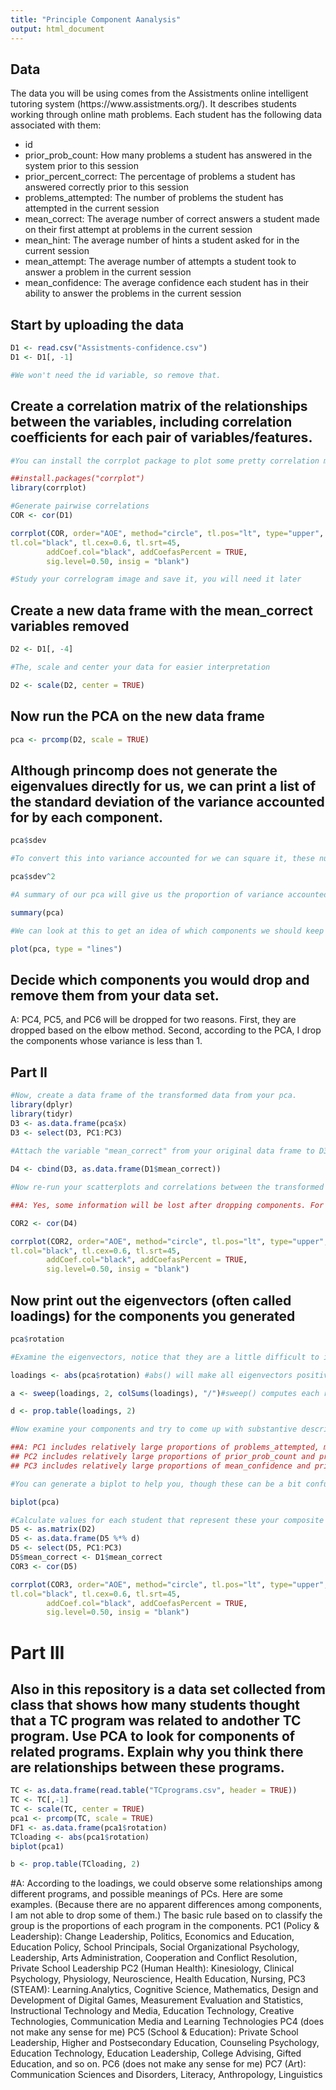 ```yaml
---
title: "Principle Component Aanalysis"
output: html_document
---
```

## Data
The data you will be using comes from the Assistments online intelligent tutoring system (https://www.assistments.org/). It describes students working through online math problems. Each student has the following data associated with them:

- id
- prior_prob_count: How many problems a student has answered in the system prior to this session
- prior_percent_correct: The percentage of problems a student has answered correctly prior to this session
- problems_attempted: The number of problems the student has attempted in the current session
- mean_correct: The average number of correct answers a student made on their first attempt at problems in the current session
- mean_hint: The average number of hints a student asked for in the current session
- mean_attempt: The average number of attempts a student took to answer a problem in the current session
- mean_confidence: The average confidence each student has in their ability to answer the problems in the current session

## Start by uploading the data
```r
D1 <- read.csv("Assistments-confidence.csv")
D1 <- D1[, -1]

#We won't need the id variable, so remove that.

```

## Create a correlation matrix of the relationships between the variables, including correlation coefficients for each pair of variables/features.

```r
#You can install the corrplot package to plot some pretty correlation matrices (sometimes called correlograms)

##install.packages("corrplot")
library(corrplot)

#Generate pairwise correlations
COR <- cor(D1)

corrplot(COR, order="AOE", method="circle", tl.pos="lt", type="upper",        
tl.col="black", tl.cex=0.6, tl.srt=45, 
        addCoef.col="black", addCoefasPercent = TRUE,
        sig.level=0.50, insig = "blank")

#Study your correlogram image and save it, you will need it later
```

## Create a new data frame with the mean_correct variables removed

```r
D2 <- D1[, -4]

#The, scale and center your data for easier interpretation

D2 <- scale(D2, center = TRUE)


```

## Now run the PCA on the new data frame

```r
pca <- prcomp(D2, scale = TRUE)
```

## Although princomp does not generate the eigenvalues directly for us, we can print a list of the standard deviation of the variance accounted for by each component.

```r
pca$sdev

#To convert this into variance accounted for we can square it, these numbers are proportional to the eigenvalue

pca$sdev^2

#A summary of our pca will give us the proportion of variance accounted for by each component

summary(pca)

#We can look at this to get an idea of which components we should keep and which we should drop

plot(pca, type = "lines")
```

## Decide which components you would drop and remove them from your data set.
A: PC4, PC5, and PC6 will be dropped for two reasons. First, they are dropped based on the elbow method. Second, according to the PCA, I drop the components whose variance is less than 1.

## Part II

```r
#Now, create a data frame of the transformed data from your pca.
library(dplyr)
library(tidyr)
D3 <- as.data.frame(pca$x)
D3 <- select(D3, PC1:PC3)
                                                        
#Attach the variable "mean_correct" from your original data frame to D3.

D4 <- cbind(D3, as.data.frame(D1$mean_correct))

#Now re-run your scatterplots and correlations between the transformed data and mean_correct. If you had dropped some components would you have lost important infomation about mean_correct?

##A: Yes, some information will be lost after dropping components. For example, there is a strong negative correlation between mean-correct and mean_hint in the original data. However, after dropping PC4, PC5, and PC6, only positive correlations be shown.

COR2 <- cor(D4)

corrplot(COR2, order="AOE", method="circle", tl.pos="lt", type="upper",        
tl.col="black", tl.cex=0.6, tl.srt=45, 
        addCoef.col="black", addCoefasPercent = TRUE,
        sig.level=0.50, insig = "blank")

```
## Now print out the eigenvectors (often called loadings) for the components you generated


```r
pca$rotation

#Examine the eigenvectors, notice that they are a little difficult to interpret. It is much easier to make sense of them if we make them proportional within each component

loadings <- abs(pca$rotation) #abs() will make all eigenvectors positive

a <- sweep(loadings, 2, colSums(loadings), "/")#sweep() computes each row as a proportion of the column. (There must be a way to do this with dplyr()?)

d <- prop.table(loadings, 2)

#Now examine your components and try to come up with substantive descriptions of what some might represent?

##A: PC1 includes relatively large proportions of problems_attempted, mean_hint, and mean_attempt, representing the status in the current session.
## PC2 includes relatively large proportions of prior_prob_count and prior_percent_correct, representing the status of the experience prior to this session.
## PC3 includes relatively large proportions of mean_confidence and prior_prob_count. However, it is not clear what is the meaning of PC3. Personally, it could represent the confidence students have in their ability in the current session, because almost the half proportion of PC3 consists of mean_confidence.

#You can generate a biplot to help you, though these can be a bit confusing. They plot the transformed data by the first two components. Therefore, the axes represent the direction of maximum variance. Then mapped onto this point cloud are the original directions of the variables, depicted as red arrows. It is supposed to provide a visualization of which variables "go together". Variables that possibly represent the same underlying construct point in the same direction.  

biplot(pca)

#Calculate values for each student that represent these your composite variables and then create a new correlogram showing their relationship to mean_correct.
D5 <- as.matrix(D2)
D5 <- as.data.frame(D5 %*% d)
D5 <- select(D5, PC1:PC3)
D5$mean_correct <- D1$mean_correct
COR3 <- cor(D5)

corrplot(COR3, order="AOE", method="circle", tl.pos="lt", type="upper",        
tl.col="black", tl.cex=0.6, tl.srt=45, 
        addCoef.col="black", addCoefasPercent = TRUE,
        sig.level=0.50, insig = "blank")

```
# Part III  

## Also in this repository is a data set collected from class that shows how many students thought that a TC program was related to andother TC program. Use PCA to look for components of related programs. Explain why you think there are relationships between these programs.
```r
TC <- as.data.frame(read.table("TCprograms.csv", header = TRUE))
TC <- TC[,-1]
TC <- scale(TC, center = TRUE) 
pca1 <- prcomp(TC, scale = TRUE)
DF1 <- as.data.frame(pca1$rotation)
TCloading <- abs(pca1$rotation)
biplot(pca1)

b <- prop.table(TCloading, 2)

```

#A: According to the loadings, we could observe some relationships among different programs, and possible meanings of PCs. Here are some examples. (Because there are no apparent differences among components, I am not able to drop some  of them.) The basic rule based on to classify the group is the proportions of each program in the components.
PC1 (Policy & Leadership): Change Leadership, Politics, Economics and Education, Education Policy, School Principals, Social Organizational Psychology, Leadership, Arts Administration, Cooperation and Conflict Resolution, Private School Leadership
PC2 (Human Health): Kinesiology, Clinical Psychology, Physiology, Neuroscience, Health Education, Nursing, 
PC3 (STEAM): Learning.Analytics, Cognitive Science, Mathematics, Design and Development of Digital Games, Measurement Evaluation and Statistics, Instructional Technology and Media, Education Technology, Creative Technologies, Communication Media and Learning Technologies
PC4 (does not make any sense for me)
PC5 (School & Education): Private School Leadership, Higher and Postsecondary Education, Counseling Psychology, Education Technology, Education Leadership, College Advising, Gifted Education, and so on.
PC6 (does not make any sense for me)
PC7 (Art): Communication Sciences and Disorders, Literacy, Anthropology, Linguistics
